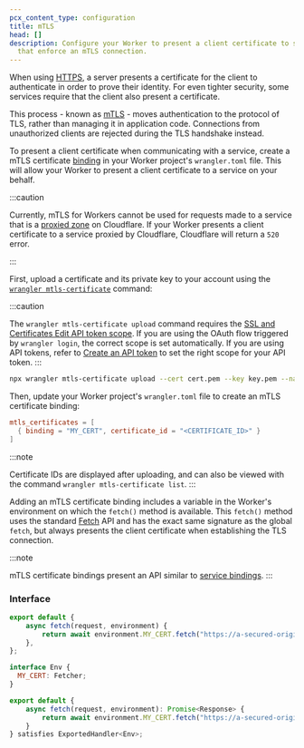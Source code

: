 ```yaml
---
pcx_content_type: configuration
title: mTLS
head: []
description: Configure your Worker to present a client certificate to services
  that enforce an mTLS connection.
---
```



When using [HTTPS](https://www.cloudflare.com/learning/ssl/what-is-https/), a server presents a certificate for the client to authenticate in order to prove their identity. For even tighter security, some services require that the client also present a certificate.

This process - known as [mTLS](https://www.cloudflare.com/learning/access-management/what-is-mutual-tls/) - moves authentication to the protocol of TLS, rather than managing it in application code. Connections from unauthorized clients are rejected during the TLS handshake instead.

To present a client certificate when communicating with a service, create a mTLS certificate [binding](/workers/runtime-apis/bindings/) in your Worker project's `wrangler.toml` file. This will allow your Worker to present a client certificate to a service on your behalf.

:::caution

Currently, mTLS for Workers cannot be used for requests made to a service that is a [proxied zone](/dns/manage-dns-records/reference/proxied-dns-records/) on Cloudflare. If your Worker presents a client certificate to a service proxied by Cloudflare, Cloudflare will return a `520` error.

:::

First, upload a certificate and its private key to your account using the [`wrangler mtls-certificate`](/workers/wrangler/commands/#mtls-certificate) command:

:::caution

The `wrangler mtls-certificate upload` command requires the [SSL and Certificates Edit API token scope](/fundamentals/api/reference/permissions/). If you are using the OAuth flow triggered by `wrangler login`, the correct scope is set automatically. If you are using API tokens, refer to [Create an API token](https://developers.cloudflare.com/fundamentals/api/get-started/create-token/) to set the right scope for your API token.
:::

```sh
npx wrangler mtls-certificate upload --cert cert.pem --key key.pem --name my-client-cert
```

Then, update your Worker project's `wrangler.toml` file to create an mTLS certificate binding:

```toml title="wrangler.toml"
mtls_certificates = [
  { binding = "MY_CERT", certificate_id = "<CERTIFICATE_ID>" }
]
```

:::note

Certificate IDs are displayed after uploading, and can also be viewed with the command `wrangler mtls-certificate list`.
:::

Adding an mTLS certificate binding includes a variable in the Worker's environment on which the `fetch()` method is available. This `fetch()` method uses the standard [Fetch](/workers/runtime-apis/fetch/) API and has the exact same signature as the global `fetch`, but always presents the client certificate when establishing the TLS connection.

:::note

mTLS certificate bindings present an API similar to [service bindings](/workers/runtime-apis/bindings/service-bindings).
:::

### Interface

<Tabs> <TabItem label="JavaScript" icon="seti:javascript">

```js
export default {
	async fetch(request, environment) {
		return await environment.MY_CERT.fetch("https://a-secured-origin.com");
	},
};
```

</TabItem> <TabItem label="TypeScript" icon="seti:typescript">

```js
interface Env {
  MY_CERT: Fetcher;
}

export default {
    async fetch(request, environment): Promise<Response> {
        return await environment.MY_CERT.fetch("https://a-secured-origin.com")
    }
} satisfies ExportedHandler<Env>;
```

</TabItem> </Tabs>
